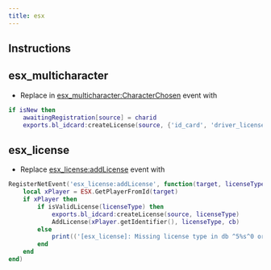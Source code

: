 ```yaml
---
title: esx
---
```

## Instructions

## esx_multicharacter
- Replace in [esx_multicharacter:CharacterChosen](https://github.com/esx-framework/esx_core/blob/main/%5Bcore%5D/esx_multicharacter/server/main.lua#L211-L212) event with
```lua
if isNew then
    awaitingRegistration[source] = charid
    exports.bl_idcard:createLicense(source, {'id_card', 'driver_license'}) -- make sure to add items
```

## esx_license
- Replace [esx_license:addLicense](https://github.com/esx-framework/esx_license/blob/main/server/main.lua#L86) event with
```lua
RegisterNetEvent('esx_license:addLicense', function(target, licenseType, cb)
	local xPlayer = ESX.GetPlayerFromId(target)
	if xPlayer then
		if isValidLicense(licenseType) then
            exports.bl_idcard:createLicense(source, licenseType)
			AddLicense(xPlayer.getIdentifier(), licenseType, cb)
		else
			print(('[esx_license]: Missing license type in db ^5%s^0 or someone try to use lua executor ID: ^5%s^0'):format(licenseType, target))
		end
	end
end)
```

